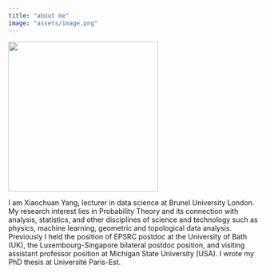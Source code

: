 ```yaml
---
title: "about me"
image: "assets/image.png"
---
```


<img src="assets/image.png" width="300" height="300"/>



I am Xiaochuan Yang, lecturer in data science at Brunel University London. My research interest lies in Probability Theory and its connection with analysis, statistics, and other disciplines of science and technology such as physics, machine learning, geometric and topological data analysis. Previously I held the position of EPSRC postdoc at the University of Bath (UK), the Luxembourg-Singapore bilateral postdoc position, and visiting assistant professor position at Michigan State University (USA). I wrote my PhD thesis at Université Paris-Est.